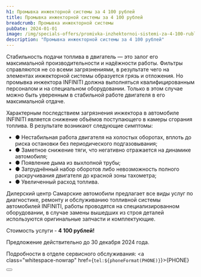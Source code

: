 ```yaml
---
h1: Промывка инжекторной системы за 4 100 рублей
title: Промывка инжекторной системы за 4 100 рублей
breadcrumb: Промывка инжекторной системы
pubDate: 2024-01-01
image: /img/specials-offers/promivka-inzhektornoi-sistemi-za-4-100-rublei/thumb.webp
description: "Промывка инжекторной системы за 4 100 рублей"
---
```


Стабильность подачи топлива в двигатель — это залог его максимальной производительности и надёжности работы. Фильтры справляются не со всеми загрязнениями, в результате чего на элементах инжекторной системы образуется грязь и отложения. Но промывка инжектора INFINITI должна выполняться квалифицированным персоналом и на специальном оборудовании. Только в этом случае можно быть уверенным в стабильной работе двигателя в его максимальной отдаче.

Характерным последствием загрязнения инжектора в автомобиле INFINITI является снижение объёмов поступающего в камеры сгорания топлива. В результате возникают следующие симптомы:

- ● Нестабильная работа двигателя на холостых оборотах, вплоть до риска остановки без периодического подгазовывания;
- ● Заметное снижение тяги, что негативно отражается на динамике автомобиля;
- ● Появление дыма из выхлопной трубы;
- ● Затруднённый набор оборотов либо невозможность полного раскручивания двигателя до красной зоны тахометра;
- ● Увеличенный расход топлива. 

Дилерский центр Самарские автомобили предлагает все виды услуг по диагностике, ремонту и обслуживанию топливной системы автомобилей INFINITI, работы проводятся на специализированном оборудовании, в случае замены вышедших из строя деталей используются оригинальные запчасти и комплектующие.

Стоимость услуги - <b>4 100 рублей!</b> 

Предложение действительно до 30 декабря 2024 года. 

Подробности в отделе сервисного обслуживания: <a class="whitespace-nowrap" href={`tel:${phoneFormat(PHONE)}`}>{PHONE}</a>

<div class="flex justify-center mt-10 mb-5">
    <Button 
        classes="popup-link block !px-4 xl:!px-8 !py-2 xl:!py-3 !text-white !no-underline" 
        url="#common-modal" 
        title="Записаться на диагностику"
        dataTitle="Записаться на&nbsp;диагностику кондиционера за&nbsp;2&nbsp;000 рублей"
        dataFormName={`Запись на диагностику кондиционера`}
    />
</div>